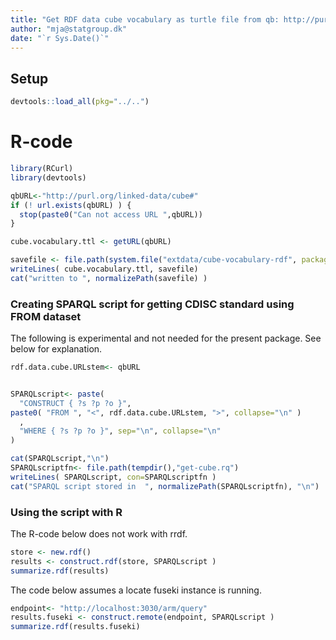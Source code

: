 ```yaml
---
title: "Get RDF data cube vocabulary as turtle file from qb: http://purl.org/linked-data/cube#"
author: "mja@statgroup.dk"
date: "`r Sys.Date()`"
---
```


## Setup 
```r
devtools::load_all(pkg="../..")
```

# R-code

```r

library(RCurl)
library(devtools)

qbURL<-"http://purl.org/linked-data/cube#"
if (! url.exists(qbURL) ) {
  stop(paste0("Can not access URL ",qbURL))
}

cube.vocabulary.ttl <- getURL(qbURL)

savefile <- file.path(system.file("extdata/cube-vocabulary-rdf", package="rrdfqb"), "cube.ttl" )
writeLines( cube.vocabulary.ttl, savefile)
cat("written to ", normalizePath(savefile) )
```

### Creating SPARQL script for getting CDISC standard using FROM dataset

The following is experimental and not needed for the present
package. See below for explanation.

```r

rdf.data.cube.URLstem<- qbURL


SPARQLscript<- paste(
  "CONSTRUCT { ?s ?p ?o }",
paste0( "FROM ", "<", rdf.data.cube.URLstem, ">", collapse="\n" )
  ,
  "WHERE { ?s ?p ?o }", sep="\n", collapse="\n"
)

cat(SPARQLscript,"\n")
SPARQLscriptfn<- file.path(tempdir(),"get-cube.rq")
writeLines( SPARQLscript, con=SPARQLscriptfn )
cat("SPARQL script stored in  ", normalizePath(SPARQLscriptfn), "\n")
```

### Using the script with R
The R-code below does not work with rrdf.

```r
store <- new.rdf()
results <- construct.rdf(store, SPARQLscript )
summarize.rdf(results)
```

The code below assumes a locate fuseki instance is running.
```r
endpoint<- "http://localhost:3030/arm/query"
results.fuseki <- construct.remote(endpoint, SPARQLscript )
summarize.rdf(results.fuseki)
```
